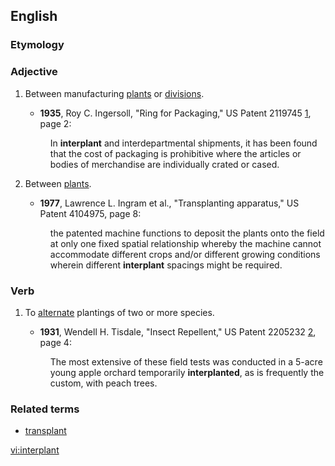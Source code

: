 ==English==

===Etymology===

{{prefix|inter|plant}}

===Adjective===
{{en-adj|-}}

# {{manufacturing}} Between manufacturing [[plant]]s or [[division]]s.
#*'''1935''', Roy C. Ingersoll, "Ring for Packaging," US Patent 2119745 [http://www.google.com/patents?id=-dpIAAAAEBAJ], page 2:
#:In '''interplant''' and interdepartmental shipments, it has been found that the cost of packaging is prohibitive where the articles or bodies of merchandise are individually crated or cased.
# {{agriculture}} Between [[plant]]s.
#*'''1977''', Lawrence L. Ingram et al., "Transplanting apparatus," US Patent 4104975, page 8:
#:the patented machine functions to deposit the plants onto the field at only one fixed spatial relationship whereby the machine cannot accommodate different crops and/or different growing conditions wherein different '''interplant''' spacings might be required. 

===Verb===
{{en-verb}}

# {{agriculture}} To [[alternate]] plantings of two or more species.
#*'''1931''', Wendell H. Tisdale, "Insect Repellent," US Patent 2205232 [http://www.google.com/patents?id=JFplAAAAEBAJ], page 4:
#:The most extensive of these field tests was conducted in a 5-acre young apple orchard temporarily '''interplanted''', as is frequently the custom, with peach trees.

===Related terms===
*[[transplant]]

[[vi:interplant]]